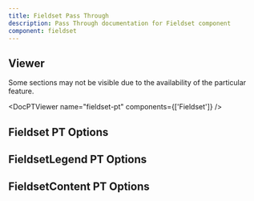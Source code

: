 ```yaml
---
title: Fieldset Pass Through
description: Pass Through documentation for Fieldset component
component: fieldset
---
```


## Viewer

Some sections may not be visible due to the availability of the particular feature.

<DocPTViewer name="fieldset-pt" components={['Fieldset']} />

## Fieldset PT Options

<DocTable name="Fieldset" category="pt" />

## FieldsetLegend PT Options

<DocTable name="FieldsetLegend" category="pt" />

## FieldsetContent PT Options

<DocTable name="FieldsetContent" category="pt" />
